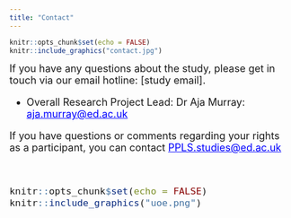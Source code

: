 ```yaml
---
title: "Contact"
---
```

```r
knitr::opts_chunk$set(echo = FALSE)
knitr::include_graphics("contact.jpg")
``` 

<font size="4">If you have any questions about the study, please get in touch via our email hotline: [study email].

- Overall Research Project Lead: Dr Aja Murray: <a href="mailto:aja.murray@ed.ac.uk" style="color: blue;">aja.murray@ed.ac.uk</a>

If you have questions or comments regarding your rights as a participant, you can contact <a href="mailto:PPLS.studies@ed.ac.uk" style="color: blue;">PPLS.studies@ed.ac.uk</a> 

&nbsp;<br>

```r
knitr::opts_chunk$set(echo = FALSE)
knitr::include_graphics("uoe.png")
``` 
